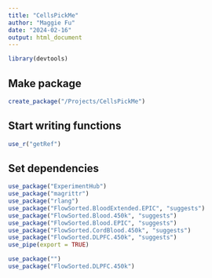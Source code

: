 ```yaml
---
title: "CellsPickMe"
author: "Maggie Fu"
date: "2024-02-16"
output: html_document
---
```


```r
library(devtools)
```

## Make package

```r
create_package("/Projects/CellsPickMe")
```

## Start writing functions

```r
use_r("getRef")
```

## Set dependencies

```r
use_package("ExperimentHub")
use_package("magrittr")
use_package("rlang")
use_package("FlowSorted.BloodExtended.EPIC", "suggests")
use_package("FlowSorted.Blood.450k", "suggests")
use_package("FlowSorted.Blood.EPIC", "suggests")
use_package("FlowSorted.CordBlood.450k", "suggests")
use_package("FlowSorted.DLPFC.450k", "suggests")
use_pipe(export = TRUE)

use_package("")
use_package("FlowSorted.DLPFC.450k")
```

